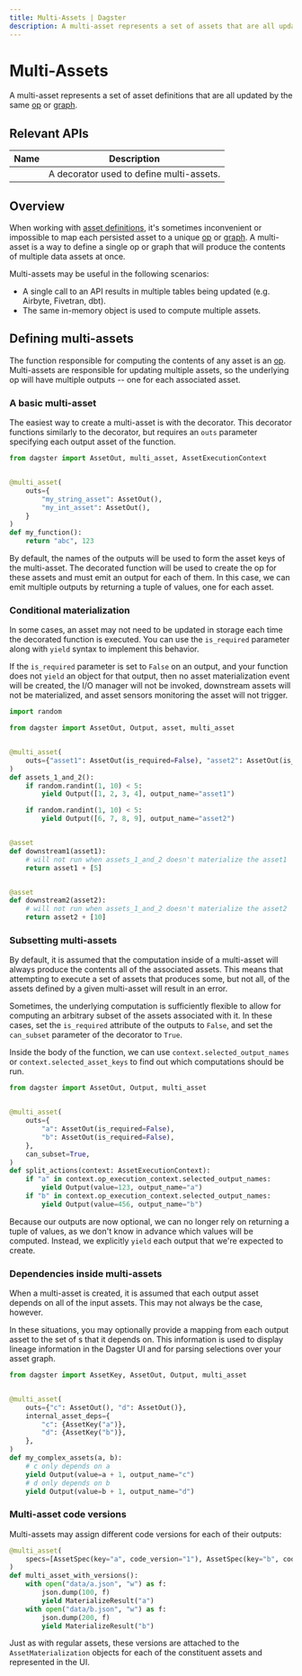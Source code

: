 ```yaml
---
title: Multi-Assets | Dagster
description: A multi-asset represents a set of assets that are all updated by the same op or graph.
---
```


# Multi-Assets

A multi-asset represents a set of asset definitions that are all updated by the same [op](/concepts/ops-jobs-graphs/ops) or [graph](/concepts/ops-jobs-graphs/graphs).

## Relevant APIs

| Name                                        | Description                              |
| ------------------------------------------- | ---------------------------------------- |
| <PyObject object="multi_asset" decorator /> | A decorator used to define multi-assets. |

## Overview

When working with [asset definitions](/concepts/assets/software-defined-assets), it's sometimes inconvenient or impossible to map each persisted asset to a unique [op](/concepts/ops-jobs-graphs/ops) or [graph](/concepts/ops-jobs-graphs/graphs). A multi-asset is a way to define a single op or graph that will produce the contents of multiple data assets at once.

Multi-assets may be useful in the following scenarios:

- A single call to an API results in multiple tables being updated (e.g. Airbyte, Fivetran, dbt).
- The same in-memory object is used to compute multiple assets.

## Defining multi-assets

The function responsible for computing the contents of any asset is an [op](/concepts/ops-jobs-graphs/ops). Multi-assets are responsible for updating multiple assets, so the underlying op will have multiple outputs -- one for each associated asset.

### A basic multi-asset

The easiest way to create a multi-asset is with the <PyObject object="multi_asset" decorator /> decorator. This decorator functions similarly to the <PyObject object="asset" decorator /> decorator, but requires an `outs` parameter specifying each output asset of the function.

```python file=/concepts/assets/multi_assets.py startafter=start_basic_multi_asset endbefore=end_basic_multi_asset
from dagster import AssetOut, multi_asset, AssetExecutionContext


@multi_asset(
    outs={
        "my_string_asset": AssetOut(),
        "my_int_asset": AssetOut(),
    }
)
def my_function():
    return "abc", 123
```

By default, the names of the outputs will be used to form the asset keys of the multi-asset. The decorated function will be used to create the op for these assets and must emit an output for each of them. In this case, we can emit multiple outputs by returning a tuple of values, one for each asset.

### Conditional materialization

In some cases, an asset may not need to be updated in storage each time the decorated function is executed. You can use the `is_required` parameter along with `yield` syntax to implement this behavior.

If the `is_required` parameter is set to `False` on an output, and your function does not `yield` an <PyObject object="Output" /> object for that output, then no asset materialization event will be created, the I/O manager will not be invoked, downstream assets will not be materialized, and asset sensors monitoring the asset will not trigger.

```python file=/concepts/assets/multi_asset_conditional_materialization.py
import random

from dagster import AssetOut, Output, asset, multi_asset


@multi_asset(
    outs={"asset1": AssetOut(is_required=False), "asset2": AssetOut(is_required=False)}
)
def assets_1_and_2():
    if random.randint(1, 10) < 5:
        yield Output([1, 2, 3, 4], output_name="asset1")

    if random.randint(1, 10) < 5:
        yield Output([6, 7, 8, 9], output_name="asset2")


@asset
def downstream1(asset1):
    # will not run when assets_1_and_2 doesn't materialize the asset1
    return asset1 + [5]


@asset
def downstream2(asset2):
    # will not run when assets_1_and_2 doesn't materialize the asset2
    return asset2 + [10]
```

### Subsetting multi-assets

By default, it is assumed that the computation inside of a multi-asset will always produce the contents all of the associated assets. This means that attempting to execute a set of assets that produces some, but not all, of the assets defined by a given multi-asset will result in an error.

Sometimes, the underlying computation is sufficiently flexible to allow for computing an arbitrary subset of the assets associated with it. In these cases, set the `is_required` attribute of the outputs to `False`, and set the `can_subset` parameter of the decorator to `True`.

Inside the body of the function, we can use `context.selected_output_names` or `context.selected_asset_keys` to find out which computations should be run.

```python file=/concepts/assets/multi_assets.py startafter=start_subsettable_multi_asset endbefore=end_subsettable_multi_asset
from dagster import AssetOut, Output, multi_asset


@multi_asset(
    outs={
        "a": AssetOut(is_required=False),
        "b": AssetOut(is_required=False),
    },
    can_subset=True,
)
def split_actions(context: AssetExecutionContext):
    if "a" in context.op_execution_context.selected_output_names:
        yield Output(value=123, output_name="a")
    if "b" in context.op_execution_context.selected_output_names:
        yield Output(value=456, output_name="b")
```

Because our outputs are now optional, we can no longer rely on returning a tuple of values, as we don't know in advance which values will be computed. Instead, we explicitly `yield` each output that we're expected to create.

### Dependencies inside multi-assets

When a multi-asset is created, it is assumed that each output asset depends on all of the input assets. This may not always be the case, however.

In these situations, you may optionally provide a mapping from each output asset to the set of <PyObject object="AssetKey" />s that it depends on. This information is used to display lineage information in the Dagster UI and for parsing selections over your asset graph.

```python file=/concepts/assets/multi_assets.py startafter=start_asset_deps_multi_asset endbefore=end_asset_deps_multi_asset
from dagster import AssetKey, AssetOut, Output, multi_asset


@multi_asset(
    outs={"c": AssetOut(), "d": AssetOut()},
    internal_asset_deps={
        "c": {AssetKey("a")},
        "d": {AssetKey("b")},
    },
)
def my_complex_assets(a, b):
    # c only depends on a
    yield Output(value=a + 1, output_name="c")
    # d only depends on b
    yield Output(value=b + 1, output_name="d")
```

### Multi-asset code versions

Multi-assets may assign different code versions for each of their outputs:

```python file=/concepts/assets/code_versions.py startafter=start_multi_asset endbefore=end_multi_asset
@multi_asset(
    specs=[AssetSpec(key="a", code_version="1"), AssetSpec(key="b", code_version="2")]
)
def multi_asset_with_versions():
    with open("data/a.json", "w") as f:
        json.dump(100, f)
        yield MaterializeResult("a")
    with open("data/b.json", "w") as f:
        json.dump(200, f)
        yield MaterializeResult("b")
```

Just as with regular assets, these versions are attached to the `AssetMaterialization` objects for each of the constituent assets and represented in the UI.
